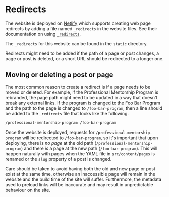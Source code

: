 
<Meta title="Guides/Redirects" />

# Redirects

The website is deployed on [Netlify](https://www.netlify.com/) which supports
creating web page redirects by adding a file named `_redirects` in the website
files. See their documentation on using
[`_redirects`](https://docs.netlify.com/routing/redirects/).

The `_redirects` for this website can be found in the `static` directory.

Redirects might need to be added if the path of a page or post changes, a page
or post is deleted, or a short URL should be redirected to a longer one.

## Moving or deleting a post or page

The most common reason to create a redirect is if a page needs to be moved or
deleted. For example, if the Professional Mentorship Program is rebranded, the
page path might need to be updated in a way that doesn't break any external
links. If the program is changed to the Foo Bar Program and the path to the page
is changed to `/foo-bar-program`, then a line should be added to the
`_redirects` file that looks like the following.

```
/professional-mentorship-program /foo-bar-program
```

Once the website is deployed, requests for `/professional-mentorship-program`
will be redirected to `/foo-bar-program`, so it's important that upon deploying,
there is _no page_ at the old path (`/professional-mentorship-program`) and
there _is_ a page at the new path (`/foo-bar-program`). This will happen
naturally with pages when the YAML file in `src/content/pages` is renamed or the
`slug` property of a post is changed.

Care should be taken to avoid having both the old and new page or post exist at
the same time, otherwise an inaccessible page will remain in the website and the
build time of the site will suffer. Furthermore, the metadata used to preload
links will be inaccurate and may result in unpredictable behaviour on the site.
